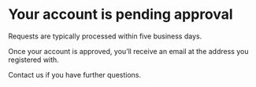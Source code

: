 # Your account is pending approval

<Lede>Requests are typically processed within five business days.</Lede>

Once your account is approved, you’ll receive an email at the address
you registered with.

<Link href="../support"><a>Contact us</a></Link> if you have further questions.
